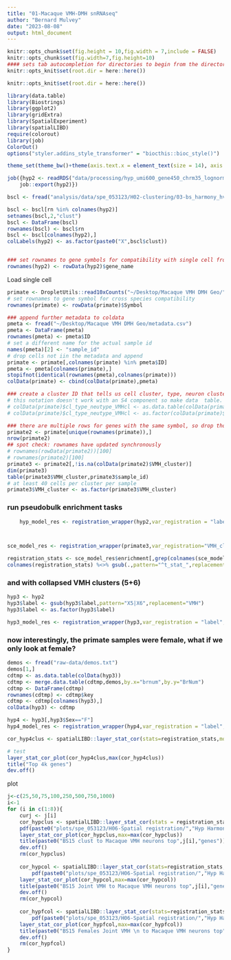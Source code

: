 ```yaml
---
title: "01-Macaque VMH-DMH snRNAseq"
author: "Bernard Mulvey"
date: "2023-08-08"
output: html_document
---
```


```r
knitr::opts_chunk$set(fig.height = 10,fig.width = 7,include = FALSE)
knitr::opts_chunk$set(fig.width=7,fig.height=10)
#### sets tab autocompletion for directories to begin from the directory containing the .Rproj session, instead of the script's directory if different
knitr::opts_knit$set(root.dir = here::here())

knitr::opts_knit$set(root.dir = here::here())

library(data.table)
library(Biostrings)
library(ggplot2)
library(gridExtra)
library(SpatialExperiment)
library(spatialLIBD)
require(colorout)
library(job)
ColorOut()
options("styler.addins_style_transformer" = "biocthis::bioc_style()")

theme_set(theme_bw()+theme(axis.text.x = element_text(size = 14), axis.title.x = element_text(size = 16), axis.text.y = element_text(size = 14), axis.title.y = element_text(size =16), plot.title = element_text(size = 20,hjust=0.5), strip.text = element_text(size=18), legend.text = element_text(size=10), legend.title = element_text(size=11,hjust=0.5)))
```

```r
job({hyp2 <- readRDS("data/processing/hyp_umi600_gene450_chrm35_lognorm_D07-075_B1 crop 070223.RDS")
    job::export(hyp2)})

bscl <- fread("analysis/data/spe_053123/H02-clustering/03-bs_harmony_hvg1020_nnsvg1020_9-15-20-31_out/BSpace_Harmony_nnsvg10pctile_15.txt")

bscl <- bscl[rn %in% colnames(hyp2)]
setnames(bscl,2,"clust")
bscl <- DataFrame(bscl)
rownames(bscl) <- bscl$rn
bscl <- bscl[colnames(hyp2),]
colLabels(hyp2) <- as.factor(paste0("X",bscl$clust))


### set rownames to gene symbols for compatibility with single cell from different species (different ENS gene IDs)
rownames(hyp2) <- rowData(hyp2)$gene_name
```

Load single cell
```r
primate <- DropletUtils::read10xCounts("~/Desktop/Macaque VMH DMH Geo/",col.names = T)
# set rownames to gene symbol for cross species compatibility
rownames(primate) <- rowData(primate)$Symbol

### append further metadata to coldata
pmeta <- fread("~/Desktop/Macaque VMH DMH Geo/metadata.csv")
pmeta <- DataFrame(pmeta)
rownames(pmeta) <- pmeta$ID
# set a different name for the actual sample id
names(pmeta)[2] <- "sample_id"
# drop cells not iin the metadata and append
primate <- primate[,colnames(primate) %in% pmeta$ID]
pmeta <- pmeta[colnames(primate),]
stopifnot(identical(rownames(pmeta),colnames(primate)))
colData(primate) <- cbind(colData(primate),pmeta)

### create a cluster ID that tells us cell cluster, type, neuron cluster if applicable, VMH cluster if applicable, and conserved cluster if applicable
# this notation doesn't work with an S4 component so make data  table. still saves a TON of characters!
# colData(primate)$cl_type_neutype_VMHcl <- as.data.table(colData(primate)) %$% paste(Cell_cluster,Cell_type,Neuron_cluster,VMH_cluster,sep="_")
# colData(primate)$cl_type_neutype_VMHcl <- as.factor(colData(primate)$cl_type_neutype_VMHcl)

### there are multiple rows for genes with the same symbol, so drop those
primate2 <- primate[unique(rownames(primate)),]
nrow(primate2)
## spot check: rownames have updated synchronously
# rownames(rowData(primate2))[100]
# rownames(primate2)[100]
primate3 <- primate2[,!is.na(colData(primate2)$VMH_cluster)]
dim(primate3)
table(primate3$VMH_cluster,primate3$sample_id)
# at least 40 cells per cluster per sample
primate3$VMH_cluster <- as.factor(primate3$VMH_cluster)
```


### run pseudobulk enrichment tasks
```r

    hyp_model_res <- registration_wrapper(hyp2,var_registration = "label",var_sample_id = "sample_id",gene_ensembl = "gene_name",gene_name = "gene_name")



sce_model_res <- registration_wrapper(primate3,var_registration="VMH_cluster",var_sample_id = "sample_id",gene_ensembl = "Symbol",gene_name = "Symbol",min_ncells = 10)

registration_stats <- sce_model_res$enrichment[,grep(colnames(sce_model_res$enrichment),pattern="^t_stat",value=T)]
colnames(registration_stats) %<>% gsub(.,pattern="^t_stat_",replacement="")


```

### and with collapsed VMH clusters (5+6)
```r
hyp3 <- hyp2
hyp3$label <- gsub(hyp3$label,pattern="X5|X6",replacement="VMH")
hyp3$label <- as.factor(hyp3$label)

hyp3_model_res <- registration_wrapper(hyp3,var_registration = "label",var_sample_id = "sample_id",gene_ensembl = "gene_name",gene_name = "gene_name")
```
### now interestingly, the primate samples were female, what if we only look at female?
```r
demos <- fread("raw-data/demos.txt")
demos[1,]
cdtmp <- as.data.table(colData(hyp3))
cdtmp <- merge.data.table(cdtmp,demos,by.x="brnum",by.y="BrNum")
cdtmp <- DataFrame(cdtmp)
rownames(cdtmp) <- cdtmp$key
cdtmp <- cdtmp[colnames(hyp3),]
colData(hyp3) <- cdtmp

hyp4 <- hyp3[,hyp3$Sex=="F"]
hyp4_model_res <- registration_wrapper(hyp4,var_registration = "label",var_sample_id = "sample_id",gene_ensembl = "gene_name",gene_name = "gene_name")

cor_hyp4clus <- spatialLIBD::layer_stat_cor(stats=registration_stats,modeling_results = hyp4_model_res,model_type = "enrichment",top_n =4000)

# test
layer_stat_cor_plot(cor_hyp4clus,max(cor_hyp4clus))
title("Top 4k genes")
dev.off()
```

plot
```r
j<-c(25,50,75,100,250,500,750,1000)
i<-1
for (i in c(1:8)){
    curj <- j[i]
    cor_hypclus <- spatialLIBD::layer_stat_cor(stats = registration_stats,modeling_results = hyp_model_res,model_type = "enrichment",top_n = curj)
    pdf(paste0("plots/spe_053123/H06-Spatial registration/","Hyp Harmon nnsvg10 BS15 clust to Macaque VMH neurons top",j[i],".pdf"),height=5,width=6)
    layer_stat_cor_plot(cor_hypclus,max=max(cor_hypclus))
    title(paste0("BS15 clust to Macaque VMH neurons top",j[i],"genes"))
    dev.off()
    rm(cor_hypclus)
    
    cor_hypcol <- spatialLIBD::layer_stat_cor(stats=registration_stats,modeling_results=hyp3_model_res,model_type="enrichment",top_n=curj)
        pdf(paste0("plots/spe_053123/H06-Spatial registration/","Hyp Harmon nnsvg10 BS15 collapsed VMH to Macaque VMH neurons top",j[i],".pdf"),height=5,width=6)
    layer_stat_cor_plot(cor_hypcol,max=max(cor_hypcol))
    title(paste0("BS15 Joint VMH to Macaque VMH neurons top",j[i],"genes"))
    dev.off()
    rm(cor_hypcol)
    
    cor_hypfcol <- spatialLIBD::layer_stat_cor(stats=registration_stats,modeling_results=hyp4_model_res,model_type="enrichment",top_n=curj)
        pdf(paste0("plots/spe_053123/H06-Spatial registration/","Hyp Harmon nnsvg10 BS15 Females collapsed VMH to Macaque VMH neurons top",j[i],".pdf"),height=5,width=6)
    layer_stat_cor_plot(cor_hypfcol,max=max(cor_hypfcol))
    title(paste0("BS15 Females Joint VMH \n to Macaque VMH neurons top",j[i],"genes"))
    dev.off()
    rm(cor_hypfcol)
}
```
